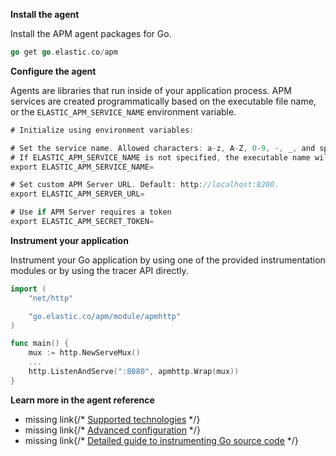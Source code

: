 
**Install the agent**

Install the APM agent packages for Go.

```go
go get go.elastic.co/apm
```

**Configure the agent**

Agents are libraries that run inside of your application process.
APM services are created programmatically based on the executable file name, or the `ELASTIC_APM_SERVICE_NAME` environment variable.

```go
# Initialize using environment variables:

# Set the service name. Allowed characters: a-z, A-Z, 0-9, -, _, and space.
# If ELASTIC_APM_SERVICE_NAME is not specified, the executable name will be used.
export ELASTIC_APM_SERVICE_NAME=

# Set custom APM Server URL. Default: http://localhost:8200.
export ELASTIC_APM_SERVER_URL=

# Use if APM Server requires a token
export ELASTIC_APM_SECRET_TOKEN=
```

**Instrument your application**

Instrument your Go application by using one of the provided instrumentation modules or by using the tracer API directly.

```go
import (
	"net/http"

	"go.elastic.co/apm/module/apmhttp"
)

func main() {
	mux := http.NewServeMux()
	...
	http.ListenAndServe(":8080", apmhttp.Wrap(mux))
}
```

**Learn more in the agent reference**

* <DocBadge><DocIcon size="s" type="unlink" title="missing link"/> missing link</DocBadge>{/* [Supported technologies]({book['apm-go-ref-v']}/supported-tech.html) */}
* <DocBadge><DocIcon size="s" type="unlink" title="missing link"/> missing link</DocBadge>{/* [Advanced configuration]({book['apm-go-ref-v']}/configuration.html) */}
* <DocBadge><DocIcon size="s" type="unlink" title="missing link"/> missing link</DocBadge>{/* [Detailed guide to instrumenting Go source code]({book['apm-go-ref-v']}/getting-started.html) */}


